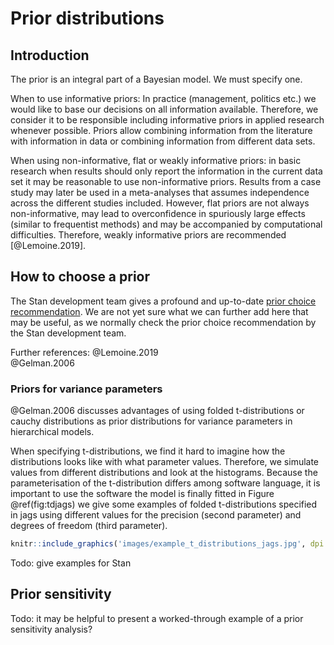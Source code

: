 
# Prior distributions {#priors}

## Introduction

The prior is an integral part of a Bayesian model. We must specify one.  

When to use informative priors: In practice (management, politics etc.) we would like to base our decisions on all information available. Therefore, we consider it to be responsible including informative priors in applied research whenever possible. Priors allow combining information from the literature with information in data or combining information from different data sets.

When using non-informative, flat or weakly informative priors: in basic research when results should only report the information in the current data set it may be reasonable to use non-informative priors. Results from a case study may later be used in a meta-analyses that assumes independence across the different studies included. However, flat priors are not always non-informative, may lead to overconfidence in spuriously large effects (similar to frequentist methods) and may be accompanied by computational difficulties. Therefore, weakly informative priors are recommended [@Lemoine.2019].


## How to choose a prior {#choosepriors}

The Stan development team gives a profound and up-to-date [prior choice recommendation](https://github.com/stan-dev/stan/wiki/Prior-Choice-Recommendations). We are not yet sure what we can further add here that may be useful, as we normally check the prior choice recommendation by the Stan development team.


<!-- Tabelle von Fränzi (CourseIII_glm_glmmm/course2018/presentations_handouts/presentations) -->

Further references: 
@Lemoine.2019  
@Gelman.2006

### Priors for variance parameters

@Gelman.2006 discusses advantages of using folded t-distributions or cauchy distributions as prior distributions for variance parameters in hierarchical models. 

When specifying t-distributions, we find it hard to imagine how the distributions looks like with what parameter values. Therefore, we simulate values from different distributions and look at the histograms. Because the parameterisation of the t-distribution differs among software language, it is important to use the software the model is finally fitted in Figure \@ref(fig:tdjags) we give some examples of folded t-distributions specified in jags using different values for the precision (second parameter) and degrees of freedom (third parameter).  

```r
knitr::include_graphics('images/example_t_distributions_jags.jpg', dpi = 150)
```


Todo: give examples for Stan

## Prior sensitivity

Todo: it may be helpful to present a worked-through example of a prior sensitivity analysis?



